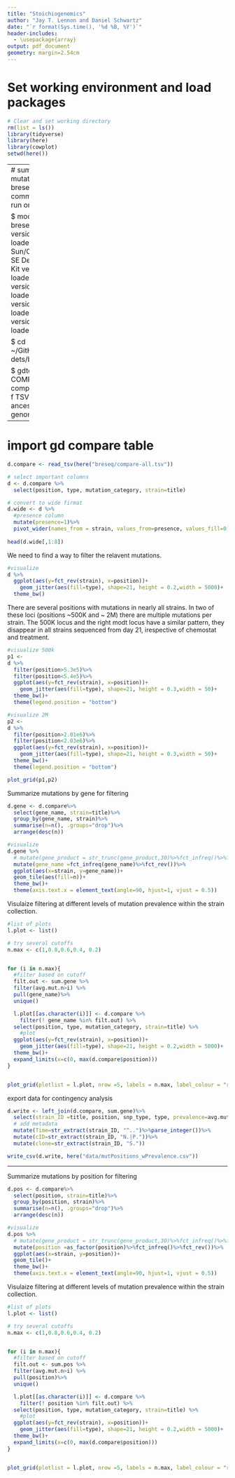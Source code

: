 ```yaml
---
title: "Stoichiogenomics"
author: "Jay T. Lennon and Daniel Schwartz"
date: "`r format(Sys.time(), '%d %B, %Y')`"
header-includes:
  - \usepackage{array}
output: pdf_document
geometry: margin=2.54cm
---
```


# Set working environment and load packages

```r
# Clear and set working directory 
rm(list = ls())
library(tidyverse)
library(here)
library(cowplot)
setwd(here())
```

------
# summarize mutations with breseq  
Following commands were run on carbonate

$ module load breseq
  # Curl version 7.54.0 loaded.
  # Sun/Oracle Java SE Development Kit version 11.0.2 loaded.
  # R version 3.6.0 loaded
  # bowtie2 version 2.4.2 loaded.
  # breseq version 0.32.0 loaded.

$ cd ~/GitHub/genetic-dets/breseq

$ gdtools COMPARE -o compare-all.tsv -f TSV -r syn-ancestor.gff genome_diff/*.gd
-------

# import gd compare table

```r
d.compare <- read_tsv(here("breseq/compare-all.tsv"))

# select important columns
d <- d.compare %>%
  select(position, type, mutation_category, strain=title)

# convert to wide firmat
d.wide <- d %>%
  #presence column
  mutate(presence=1)%>%
  pivot_wider(names_from = strain, values_from=presence, values_fill=0)
  
head(d.wide[,1:8])

```

We need to find a way to filter the relavent mutations. 

```r
#visualize
d %>%
  ggplot(aes(y=fct_rev(strain), x=position))+
    geom_jitter(aes(fill=type), shape=21, height = 0.2,width = 5000)+
  theme_bw()
```

There are several positions with mutations in nearly all strains. In two of these loci (positions ~500K and ~ 2M) there are multiple mutations per strain. The 500K locus and the right modt locus have a similar pattern, they disappear in all strains sequenced from day 21, irespective of chemostat and treatment.

```r
#visualize 500k
p1 <- 
d %>%
  filter(position>5.3e5)%>%
  filter(position<5.4e5)%>%
  ggplot(aes(y=fct_rev(strain), x=position))+
    geom_jitter(aes(fill=type), shape=21, height = 0.3,width = 50)+
  theme_bw()+
  theme(legend.position = "bottom")

#visualize 2M
p2 <- 
d %>%
  filter(position>2.01e6)%>%
  filter(position<2.03e6)%>%
  ggplot(aes(y=fct_rev(strain), x=position))+
    geom_jitter(aes(fill=type), shape=21, height = 0.3,width = 50)+
  theme_bw()+
  theme(legend.position = "bottom")

plot_grid(p1,p2)
```

Summarize mutations by gene for filtering

```r
d.gene <- d.compare%>%
  select(gene_name, strain=title)%>%
  group_by(gene_name, strain)%>%
  summarise(n=n(), .groups="drop")%>%
  arrange(desc(n))

#visualize
d.gene %>%
  # mutate(gene_product = str_trunc(gene_product,30)%>%fct_infreq()%>%fct_rev())%>%
  mutate(gene_name =fct_infreq(gene_name)%>%fct_rev())%>%
  ggplot(aes(x=strain, y=gene_name))+
  geom_tile(aes(fill=n))+
  theme_bw()+
  theme(axis.text.x = element_text(angle=90, hjust=1, vjust = 0.5))

```

Visulaize filtering at different levels of mutation prevalence within the strain collection.

```r
#list of plots
l.plot <- list()

# try several cutoffs
n.max <- c(1,0.8,0.6,0.4, 0.2)


for (i in n.max){
  #filter based on cutoff
  filt.out <- sum.gene %>%
  filter(avg.mut.n>i) %>%
  pull(gene_name)%>%
  unique()

  l.plot[[as.character(i)]] <- d.compare %>%
    filter(! gene_name %in% filt.out) %>%
  select(position, type, mutation_category, strain=title) %>%
    #plot
  ggplot(aes(y=fct_rev(strain), x=position))+
    geom_jitter(aes(fill=type), shape=21, height = 0.2,width = 5000)+
  theme_bw()+
  expand_limits(x=c(0, max(d.compare$position)))
}


plot_grid(plotlist = l.plot, nrow =5, labels = n.max, label_colour = "red", label_x = .1)
```

export data for contingency analysis
```r
d.write <- left_join(d.compare, sum.gene)%>%
  select(strain_ID =title, position, snp_type, type, prevalence=avg.mut.n)%>%
  # add metadata
  mutate(Time=str_extract(strain_ID, "^..")%>%parse_integer())%>%
  mutate(cID=str_extract(strain_ID, "N.|P."))%>%
  mutate(clone=str_extract(strain_ID, "S."))

write_csv(d.write, here("data/mutPositions_wPrevalence.csv"))
```

---------------
Summarize mutations by position for filtering

```r
d.pos <- d.compare%>%
  select(position, strain=title)%>%
  group_by(position, strain)%>%
  summarise(n=n(), .groups="drop")%>%
  arrange(desc(n))

#visualize
d.pos %>%
  # mutate(gene_product = str_trunc(gene_product,30)%>%fct_infreq()%>%fct_rev())%>%
  mutate(position =as_factor(position)%>%fct_infreq()%>%fct_rev())%>%
  ggplot(aes(x=strain, y=position))+
  geom_tile()+
  theme_bw()+
  theme(axis.text.x = element_text(angle=90, hjust=1, vjust = 0.5))

```

Visulaize filtering at different levels of mutation prevalence within the strain collection.

```r
#list of plots
l.plot <- list()

# try several cutoffs
n.max <- c(1,0.8,0.6,0.4, 0.2)


for (i in n.max){
  #filter based on cutoff
  filt.out <- sum.pos %>%
  filter(avg.mut.n>i) %>%
  pull(position)%>%
  unique()

  l.plot[[as.character(i)]] <- d.compare %>%
    filter(! position %in% filt.out) %>%
  select(position, type, mutation_category, strain=title) %>%
    #plot
  ggplot(aes(y=fct_rev(strain), x=position))+
    geom_jitter(aes(fill=type), shape=21, height = 0.2,width = 5000)+
  theme_bw()+
  expand_limits(x=c(0, max(d.compare$position)))
}


plot_grid(plotlist = l.plot, nrow =5, labels = n.max, label_colour = "red", label_x = .1)

```


